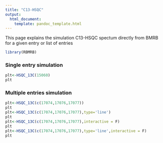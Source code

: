 ```yaml
---
title: "C13-HSQC"
output:
  html_document:
    template: pandoc_template.html
---
```


This page explains the simulation C13-HSQC spectum directly from BMRB for a given entry or list of entries

```r
library(RBMRB)
```

### Single entry simulation
```r
plt<-HSQC_13C(15060)
plt
```

### Multiple entries simulation
```r
plt<-HSQC_13C(c(17074,17076,17077))
plt
plt<-HSQC_13C(c(17074,17076,17077),type='line')
plt
plt<-HSQC_13C(c(17074,17076,17077),interactive = F)
plt
plt<-HSQC_13C(c(17074,17076,17077),type='line',interactive = F)
plt
```




